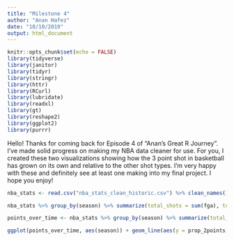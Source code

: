 ```yaml
---
title: "Milestone 4"
author: "Anan Hafez"
date: "10/10/2019"
output: html_document
---
```


```r
knitr::opts_chunk$set(echo = FALSE)
library(tidyverse)
library(janitor)
library(tidyr)
library(stringr)
library(httr)
library(RCurl)
library(lubridate)
library(readxl)
library(gt)
library(reshape2)
library(ggplot2)
library(purrr)
```


Hello! Thanks for coming back for Episode 4 of "Anan's Great R Journey". I've made solid progress on making my NBA data cleaner for use. For you, I created these two visualizations showing how the 3 point shot in basketball has grown on its own and relative to the other shot types. I'm very happy with these and definitely see at least one making into my final project. I hope you enjoy!

```r
nba_stats <- read.csv("nba_stats_clean_historic.csv") %>% clean_names() 

nba_stats %>% group_by(season) %>% summarize(total_shots = sum(fga), total_3p = sum(x3pa)) %>% mutate(prop_3p = round((total_3p/total_shots), digits = 2)) %>% ggplot(aes(x = season, y = prop_3p)) + geom_line() + labs(title = "How the 3-Point Shot grew in the NBA", x = "NBA Season", y = "Proportion of All Shots that were 3-Pointers") + scale_x_continuous(breaks = c(1980, 1985, 1990, 1995, 2000, 2005, 2010, 2015, 2020))


```

```r
points_over_time <- nba_stats %>% group_by(season) %>% summarize(total_2points = sum(x2p * 2), total_3points = sum(x3p * 3), total_ft = sum(ft), total_points = (total_2points + total_3points + total_ft), prop_2points = total_2points/total_points, prop_3points = total_3points/total_points, prop_ft = total_ft/total_points) 

ggplot(points_over_time, aes(season)) + geom_line(aes(y = prop_2points, color = "var0")) + geom_line(aes(y = prop_3points, colour = "var1")) + geom_line(aes(y = prop_ft, colour = "var2")) + ylim(0,1) + scale_colour_manual(labels = c("2 Pointer", "3 Pointer", "Free Throw"), values = c("blue", "red", "green")) + scale_x_continuous(breaks = c(1980, 1985, 1990, 1995, 2000, 2005, 2010, 2015, 2020)) + labs(title = "Sources of NBA Points Over Time", y = "Percentage of Total Points", x = "NBA Season") + theme(legend.title = element_blank())

```



